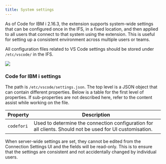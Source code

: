 ```yaml
---
title: System settings
---
```



As of Code for IBM i 2.16.3, the extension supports system-wide settings that can be configured once in the IFS, in a fixed location, and then applied to all users that connect to that system using the extension. This is useful for setting up a consistent environment across multiple users or teams.

All configuration files related to VS Code settings should be stored under `/etc/vscode/` in the IFS.

![](./settings_json.png)

### Code for IBM i settings

The path is `/etc/vscode/settings.json`. The top level is a JSON object that can contain different properties. Below is a table for the first level of properties. If sub-properties are not described here, refer to the content assist while working on the file.

| Property   | Description |
| ---------- | ----------- |
| `codefori` | Used to determine the connection configuration for all clients. Should not be used for UI customisation. |

<Aside type="note">
When server-wide settings are set, they cannot be edited from the Connection Settings UI and the fields will be read-only. This is to ensure that the settings are consistent and not accidentally changed by individual users.
</Aside>